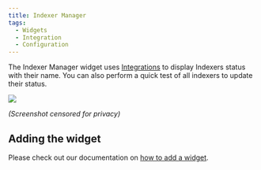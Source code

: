 ```yaml
---
title: Indexer Manager
tags:
  - Widgets
  - Integration
  - Configuration
---
```


The Indexer Manager widget uses [Integrations](/docs/1.10.0/category/integrations) to display Indexers status with their name.
You can also perform a quick test of all indexers to update their status.

![](./img/screenshot.png)

*(Screenshot censored for privacy)*

## Adding the widget
Please check out our documentation on [how to add a widget](/docs/1.10.0/getting-started/after-the-installation#embed-integration-data-using-widgets).
